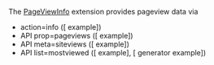 The [[mw:Extension:PageViewInfo|PageViewInfo]] extension provides pageview data via
* action=info ([{{fullurl:Main Page|action=info}} example])
* API prop=pageviews ([{{fullurl:Special:ApiSandbox|#action=query&format=json&prop=pageviews&list=&titles=Main+Page}} example])
* API meta=siteviews ([{{fullurl:Special:ApiSandbox|#action=query&format=json&meta=siteviews}} example])
* API list=mostviewed ([{{fullurl:Special:ApiSandbox|#action=query&format=json&list=mostviewed&pvimlimit=50}} example], [{{fullurl:Special:ApiSandbox|#action=query&format=json&generator=mostviewed&gpvimlimit=10}} generator example])

